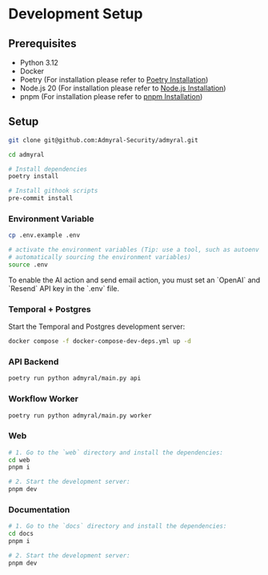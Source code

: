 
# Development Setup

## Prerequisites

-   Python 3.12
-   Docker
-   Poetry (For installation please refer to [Poetry Installation](https://python-poetry.org/docs/#installation))
-   Node.js 20 (For installation please refer to [Node.js Installation](https://nodejs.org/en/download/))
-   pnpm (For installation please refer to [pnpm Installation](https://pnpm.io/installation))

## Setup

```bash
git clone git@github.com:Admyral-Security/admyral.git

cd admyral

# Install dependencies
poetry install

# Install githook scripts
pre-commit install
```

### Environment Variable

```bash
cp .env.example .env

# activate the environment variables (Tip: use a tool, such as autoenv or autodir, for
# automatically sourcing the environment variables)
source .env
```

<Callout type="info">
	To enable the AI action and send email action, you must set an `OpenAI` and
	`Resend` API key in the `.env` file.
</Callout>

### Temporal + Postgres

Start the Temporal and Postgres development server:

```bash
docker compose -f docker-compose-dev-deps.yml up -d
```

### API Backend

```bash
poetry run python admyral/main.py api
```

### Workflow Worker

```bash
poetry run python admyral/main.py worker
```

### Web

```bash
# 1. Go to the `web` directory and install the dependencies:
cd web
pnpm i

# 2. Start the development server:
pnpm dev
```

### Documentation

```bash
# 1. Go to the `docs` directory and install the dependencies:
cd docs
pnpm i

# 2. Start the development server:
pnpm dev
```
